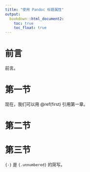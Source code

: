 ```yaml
---
title: "使用 Pandoc 标题属性"
output: 
  bookdown::html_document2:
    toc: true
    toc_float: true
---
```


# 前言 {.unnumbered}

前言。

# 第一节 {#first}

现在，我们可以用 \@ref(first) 引用第一章。

# 第二节

# 第三节 {-}

`{-}` 是 `{.unnumbered}` 的简写。
